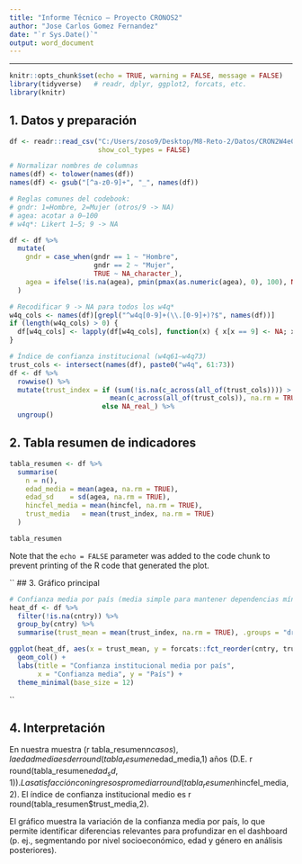 ```yaml
---
title: "Informe Técnico – Proyecto CRONOS2"
author: "Jose Carlos Gomez Fernandez"
date: "`r Sys.Date()`"
output: word_document
---
```


---

```r
knitr::opts_chunk$set(echo = TRUE, warning = FALSE, message = FALSE)
library(tidyverse)   # readr, dplyr, ggplot2, forcats, etc.
library(knitr)

```

## 1. Datos y preparación


```r
df <- readr::read_csv("C:/Users/zoso9/Desktop/M8-Reto-2/Datos/CRON2W4e01_depurado.csv", 
                      show_col_types = FALSE)

# Normalizar nombres de columnas
names(df) <- tolower(names(df))
names(df) <- gsub("[^a-z0-9]+", "_", names(df))

# Reglas comunes del codebook:
# gndr: 1=Hombre, 2=Mujer (otros/9 -> NA)
# agea: acotar a 0–100
# w4q*: Likert 1–5; 9 -> NA

df <- df %>%
  mutate(
    gndr = case_when(gndr == 1 ~ "Hombre",
                     gndr == 2 ~ "Mujer",
                     TRUE ~ NA_character_),
    agea = ifelse(!is.na(agea), pmin(pmax(as.numeric(agea), 0), 100), NA_real_)
  )

# Recodificar 9 -> NA para todos los w4q*
w4q_cols <- names(df)[grepl("^w4q[0-9]+(\\.[0-9]+)?$", names(df))]
if (length(w4q_cols) > 0) {
  df[w4q_cols] <- lapply(df[w4q_cols], function(x) { x[x == 9] <- NA; x })
}

# Índice de confianza institucional (w4q61–w4q73)
trust_cols <- intersect(names(df), paste0("w4q", 61:73))
df <- df %>%
  rowwise() %>%
  mutate(trust_index = if (sum(!is.na(c_across(all_of(trust_cols)))) > 0)
                         mean(c_across(all_of(trust_cols)), na.rm = TRUE)
                       else NA_real_) %>%
  ungroup()

```

## 2. Tabla resumen de indicadores


```r
tabla_resumen <- df %>%
  summarise(
    n = n(),
    edad_media = mean(agea, na.rm = TRUE),
    edad_sd    = sd(agea, na.rm = TRUE),
    hincfel_media = mean(hincfel, na.rm = TRUE),
    trust_media   = mean(trust_index, na.rm = TRUE)
  )

tabla_resumen


```


Note that the `echo = FALSE` parameter was added to the code chunk to prevent printing of the R code that generated the plot.

``
## 3. Gráfico principal



```r
# Confianza media por país (media simple para mantener dependencias mínimas)
heat_df <- df %>%
  filter(!is.na(cntry)) %>%
  group_by(cntry) %>%
  summarise(trust_mean = mean(trust_index, na.rm = TRUE), .groups = "drop")

ggplot(heat_df, aes(x = trust_mean, y = forcats::fct_reorder(cntry, trust_mean))) +
  geom_col() +
  labs(title = "Confianza institucional media por país",
       x = "Confianza media", y = "País") +
  theme_minimal(base_size = 12)


```

``

## 4. Interpretación

En nuestra muestra (r tabla_resumen$n casos), la edad media es de r round(tabla_resumen$edad_media,1) años
(D.E. r round(tabla_resumen$edad_sd,1)).
La satisfacción con ingresos promedia r round(tabla_resumen$hincfel_media,2).
El índice de confianza institucional medio es r round(tabla_resumen$trust_media,2).

El gráfico muestra la variación de la confianza media por país, lo que permite identificar diferencias relevantes para
profundizar en el dashboard (p. ej., segmentando por nivel socioeconómico, edad y género en análisis posteriores).

